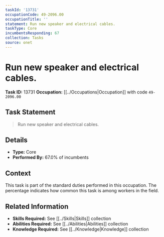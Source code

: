 ```yaml
---
taskId: '13731'
occupationCode: 49-2096.00
occupationTitle: ''
statement: Run new speaker and electrical cables.
taskType: Core
incumbentsResponding: 67
collection: Tasks
source: onet
---
```

# Run new speaker and electrical cables.

**Task ID:** 13731
**Occupation:** [[../Occupations|Occupation]] with code `49-2096.00`

## Task Statement

> Run new speaker and electrical cables.

## Details

- **Type:** Core
- **Performed By:** 67.0% of incumbents

## Context

This task is part of the standard duties performed in this occupation. The percentage indicates how common this task is among workers in the field.

## Related Information

- **Skills Required:** See [[../Skills|Skills]] collection
- **Abilities Required:** See [[../Abilities|Abilities]] collection
- **Knowledge Required:** See [[../Knowledge|Knowledge]] collection

